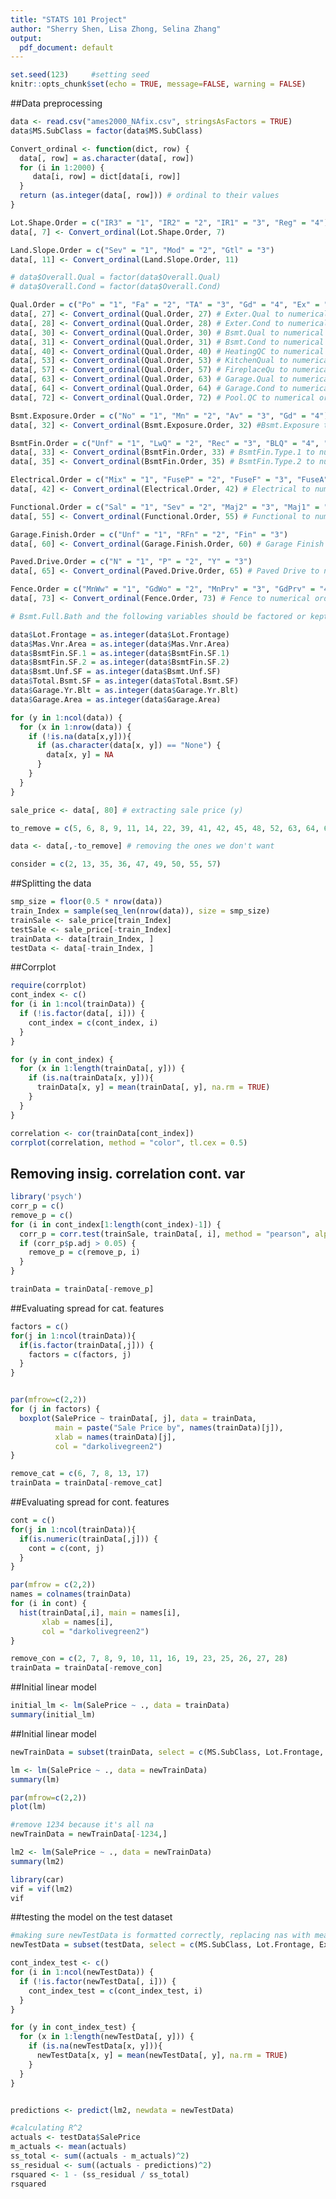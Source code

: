 ```yaml
---
title: "STATS 101 Project"
author: "Sherry Shen, Lisa Zhong, Selina Zhang"
output:
  pdf_document: default
---
```


```r
set.seed(123)     #setting seed
knitr::opts_chunk$set(echo = TRUE, message=FALSE, warning = FALSE)
```

##Data preprocessing

```r
data <- read.csv("ames2000_NAfix.csv", stringsAsFactors = TRUE)
data$MS.SubClass = factor(data$MS.SubClass)
```

```r
Convert_ordinal <- function(dict, row) {
  data[, row] = as.character(data[, row])
  for (i in 1:2000) {
     data[i, row] = dict[data[i, row]]
  }
  return (as.integer(data[, row])) # ordinal to their values
}

Lot.Shape.Order = c("IR3" = "1", "IR2" = "2", "IR1" = "3", "Reg" = "4")
data[, 7] <- Convert_ordinal(Lot.Shape.Order, 7)

Land.Slope.Order = c("Sev" = "1", "Mod" = "2", "Gtl" = "3")
data[, 11] <- Convert_ordinal(Land.Slope.Order, 11)

# data$Overall.Qual = factor(data$Overall.Qual)
# data$Overall.Cond = factor(data$Overall.Cond)

Qual.Order = c("Po" = "1", "Fa" = "2", "TA" = "3", "Gd" = "4", "Ex" = "5")
data[, 27] <- Convert_ordinal(Qual.Order, 27) # Exter.Qual to numerical order
data[, 28] <- Convert_ordinal(Qual.Order, 28) # Exter.Cond to numerical order
data[, 30] <- Convert_ordinal(Qual.Order, 30) # Bsmt.Qual to numerical order
data[, 31] <- Convert_ordinal(Qual.Order, 31) # Bsmt.Cond to numerical order
data[, 40] <- Convert_ordinal(Qual.Order, 40) # HeatingQC to numerical order
data[, 53] <- Convert_ordinal(Qual.Order, 53) # KitchenQual to numerical order
data[, 57] <- Convert_ordinal(Qual.Order, 57) # FireplaceQu to numerical order
data[, 63] <- Convert_ordinal(Qual.Order, 63) # Garage.Qual to numerical order
data[, 64] <- Convert_ordinal(Qual.Order, 64) # Garage.Cond to numerical order
data[, 72] <- Convert_ordinal(Qual.Order, 72) # Pool.QC to numerical order

Bsmt.Exposure.Order = c("No" = "1", "Mn" = "2", "Av" = "3", "Gd" = "4")
data[, 32] <- Convert_ordinal(Bsmt.Exposure.Order, 32) #Bsmt.Exposure to numerical order

BsmtFin.Order = c("Unf" = "1", "LwQ" = "2", "Rec" = "3", "BLQ" = "4", "ALQ", "5", "GLQ" = "6")
data[, 33] <- Convert_ordinal(BsmtFin.Order, 33) # BsmtFin.Type.1 to numerical order
data[, 35] <- Convert_ordinal(BsmtFin.Order, 35) # BsmtFin.Type.2 to numerical order

Electrical.Order = c("Mix" = "1", "FuseP" = "2", "FuseF" = "3", "FuseA" = "4", "SBrkr" = "5")
data[, 42] <- Convert_ordinal(Electrical.Order, 42) # Electrical to numerical order

Functional.Order = c("Sal" = "1", "Sev" = "2", "Maj2" = "3", "Maj1" = "4", "Mod" = "5", "Min2" = "6", "Min1" = "7", "Typ" = "8")
data[, 55] <- Convert_ordinal(Functional.Order, 55) # Functional to numerical order

Garage.Finish.Order = c("Unf" = "1", "RFn" = "2", "Fin" = "3")
data[, 60] <- Convert_ordinal(Garage.Finish.Order, 60) # Garage Finish to numerical order

Paved.Drive.Order = c("N" = "1", "P" = "2", "Y" = "3")
data[, 65] <- Convert_ordinal(Paved.Drive.Order, 65) # Paved Drive to numerical order

Fence.Order = c("MnWw" = "1", "GdWo" = "2", "MnPrv" = "3", "GdPrv" = "4")
data[, 73] <- Convert_ordinal(Fence.Order, 73) # Fence to numerical order
```

```r
# Bsmt.Full.Bath and the following variables should be factored or kept as numerical?

data$Lot.Frontage = as.integer(data$Lot.Frontage)
data$Mas.Vnr.Area = as.integer(data$Mas.Vnr.Area)
data$BsmtFin.SF.1 = as.integer(data$BsmtFin.SF.1)
data$BsmtFin.SF.2 = as.integer(data$BsmtFin.SF.2)
data$Bsmt.Unf.SF = as.integer(data$Bsmt.Unf.SF)
data$Total.Bsmt.SF = as.integer(data$Total.Bsmt.SF)
data$Garage.Yr.Blt = as.integer(data$Garage.Yr.Blt)
data$Garage.Area = as.integer(data$Garage.Area)

```

```r
for (y in 1:ncol(data)) {
  for (x in 1:nrow(data)) {
    if (!is.na(data[x,y])){
      if (as.character(data[x, y]) == "None") {
        data[x, y] = NA
      }
    }
  }
}
```

```r

sale_price <- data[, 80] # extracting sale price (y)

to_remove = c(5, 6, 8, 9, 11, 14, 22, 39, 41, 42, 45, 48, 52, 63, 64, 65, 68, 69, 70, 71, 72, 73, 74, 75)

data <- data[,-to_remove] # removing the ones we don't want

consider = c(2, 13, 35, 36, 47, 49, 50, 55, 57)
```

##Splitting the data

```r
smp_size = floor(0.5 * nrow(data))
train_Index = sample(seq_len(nrow(data)), size = smp_size)
trainSale <- sale_price[train_Index]
testSale <- sale_price[-train_Index]
trainData <- data[train_Index, ]
testData <- data[-train_Index, ]  
```

##Corrplot

```r
require(corrplot)
cont_index <- c()
for (i in 1:ncol(trainData)) {
  if (!is.factor(data[, i])) {
    cont_index = c(cont_index, i)
  }
}

for (y in cont_index) {
  for (x in 1:length(trainData[, y])) {
    if (is.na(trainData[x, y])){
      trainData[x, y] = mean(trainData[, y], na.rm = TRUE)
    }
  }
}

correlation <- cor(trainData[cont_index])
corrplot(correlation, method = "color", tl.cex = 0.5)

```

## Removing insig. correlation cont. var

```r
library('psych')
corr_p = c()
remove_p = c()
for (i in cont_index[1:length(cont_index)-1]) {
  corr_p = corr.test(trainSale, trainData[, i], method = "pearson", alpha = 0.05)
  if (corr_p$p.adj > 0.05) {
    remove_p = c(remove_p, i)
  }
}

trainData = trainData[-remove_p]
```

##Evaluating spread for cat. features

```r

factors = c()
for(j in 1:ncol(trainData)){
  if(is.factor(trainData[,j])) {
    factors = c(factors, j)
  }
}


par(mfrow=c(2,2))
for (j in factors) {
  boxplot(SalePrice ~ trainData[, j], data = trainData, 
          main = paste("Sale Price by", names(trainData)[j]),
          xlab = names(trainData)[j],
          col = "darkolivegreen2")
}

remove_cat = c(6, 7, 8, 13, 17)
trainData = trainData[-remove_cat]

```

##Evaluating spread for cont. features

```r

cont = c()
for(j in 1:ncol(trainData)){
  if(is.numeric(trainData[,j])) {
    cont = c(cont, j)
  }
}

par(mfrow = c(2,2))
names = colnames(trainData)
for (i in cont) {
  hist(trainData[,i], main = names[i], 
       xlab = names[i], 
       col = "darkolivegreen2")
}

remove_con = c(2, 7, 8, 9, 10, 11, 16, 19, 23, 25, 26, 27, 28)
trainData = trainData[-remove_con]

```

##Initial linear model

```r
initial_lm <- lm(SalePrice ~ ., data = trainData)
summary(initial_lm)

```

##Initial linear model

```r

newTrainData = subset(trainData, select = c(MS.SubClass, Lot.Frontage, Exter.Qual, Bsmt.Qual, BsmtFin.Type.1, Fireplaces, Kitchen.Qual, TotRms.AbvGrd, Garage.Cars, Wood.Deck.SF, SalePrice))

lm <- lm(SalePrice ~ ., data = newTrainData)
summary(lm)

```

```r
par(mfrow=c(2,2))
plot(lm)

#remove 1234 because it's all na
newTrainData = newTrainData[-1234,]
```

```r
lm2 <- lm(SalePrice ~ ., data = newTrainData)
summary(lm2)
```

```r
library(car)
vif = vif(lm2)
vif

```

##testing the model on the test dataset
```r
#making sure newTestData is formatted correctly, replacing nas with means of column
newTestData = subset(testData, select = c(MS.SubClass, Lot.Frontage, Exter.Qual, Bsmt.Qual, BsmtFin.Type.1, Fireplaces, Kitchen.Qual, TotRms.AbvGrd, Garage.Cars, Wood.Deck.SF, SalePrice))

cont_index_test <- c()
for (i in 1:ncol(newTestData)) {
  if (!is.factor(newTestData[, i])) {
    cont_index_test = c(cont_index_test, i)
  }
}

for (y in cont_index_test) {
  for (x in 1:length(newTestData[, y])) {
    if (is.na(newTestData[x, y])){
      newTestData[x, y] = mean(newTestData[, y], na.rm = TRUE)
    }
  }
}


predictions <- predict(lm2, newdata = newTestData)

#calculating R^2
actuals <- testData$SalePrice
m_actuals <- mean(actuals)
ss_total <- sum((actuals - m_actuals)^2)
ss_residual <- sum((actuals - predictions)^2)
rsquared <- 1 - (ss_residual / ss_total)
rsquared
```
